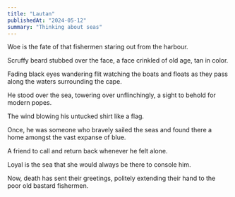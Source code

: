 ---
title: "Lautan"
publishedAt: "2024-05-12"
summary: "Thinking about seas"
---

Woe is the fate of that fishermen staring out from the harbour.

Scruffy beard stubbed over the face, a face crinkled of old age, tan in color.

Fading black eyes wandering flit watching the boats and floats as they pass along the waters surrounding the cape.

He stood over the sea, towering over unflinchingly, a sight to behold for modern popes.

The wind blowing his untucked shirt like a flag.

Once, he was someone who bravely sailed the seas and found there a home amongst the vast expanse of blue.

A friend to call and return back whenever he felt alone.

Loyal is the sea that she would always be there to console him.

Now, death has sent their greetings, politely extending their hand to the poor old bastard fishermen.
